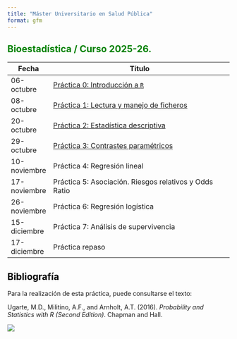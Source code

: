 ```yaml
---
title: "Máster Universitario en Salud Pública"
format: gfm
---
```


## Bioestadística / Curso 2025-26. {style="color: green"}

| Fecha        | Título                                                       |
|--------------|--------------------------------------------------------------|
| 06-octubre   | [Práctica 0: Introducción a `R`](./Practica0.html)           |
| 08-octubre   | [Práctica 1: Lectura y manejo de ficheros](./Practica1.html) |
| 20-octubre   | [Práctica 2: Estadística descriptiva](./Practica2.html)      |
| 29-octubre   | [Práctica 3: Contrastes paramétricos](./Practica3.html)      |
| 10-noviembre | Práctica 4: Regresión lineal                                 |
| 17-noviembre | Práctica 5: Asociación. Riesgos relativos y Odds Ratio       |
| 26-noviembre | Práctica 6: Regresión logística                              |
| 15-diciembre | Práctica 7: Análisis de supervivencia                        |
| 17-diciembre | Práctica repaso                                              |

## Bibliografía {style="color: black"}

Para la realización de esta práctica, puede consultarse el texto:

Ugarte, M.D., Militino, A.F., and Arnholt, A.T. (2016). *Probability and Statistics with R (Second Edition)*. Chapman and Hall.

![](img/PASWR2.jpg)
